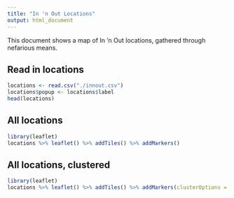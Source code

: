 ```yaml
---
title: "In 'n Out Locations"
output: html_document
---
```


This document shows a map of In 'n Out locations, gathered through
nefarious means.

## Read in locations
```r
locations <- read.csv("./innout.csv")
locations$popup <- locations$label
head(locations)
```

## All locations

```r
library(leaflet)
locations %>% leaflet() %>% addTiles() %>% addMarkers()
```

## All locations, clustered

```r
library(leaflet)
locations %>% leaflet() %>% addTiles() %>% addMarkers(clusterOptions = markerClusterOptions())
```